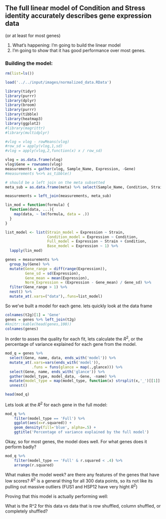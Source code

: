 ## The full linear model of Condition and Stress identity accurately describes gene expression data
(or at least for most genes)

1. What's happening: I'm going to build the linear model
2. I'm going to show that it has good performance over most genes. 

### Building the model:

```r
rm(list=ls())

load('../../input/images/normalized_data.RData')

library(tidyr)
library(purrr)
library(dplyr)
library(broom)
library(purrr)
library(tibble)
library(heatmap3)
library(ggplot2)
#library(magrittr)
#library(multidplyr)

#vlog = vlog - rowMeans(vlog)
#row_sd = apply(vlog,1,sd)
#vlog = apply(vlog,2,function(x) x / row_sd)

vlog = as.data.frame(vlog)
vlog$Gene = rownames(vlog)
measurements = gather(vlog, Sample_Name, Expression, -Gene)
#measurements %<>% as_tibble()

# should be a left join on the meta subsetted
meta_sub = as.data.frame(meta) %>% select(Sample_Name, Condition, Strain)

measurements = left_join(measurements, meta_sub)

lin_mod = function(formula) {
  function(data, ...){
    map(data, ~ lm(formula, data = .))
  }
}

list_model <- list(Strain_model = Expression ~ Strain,
                   Condition_model = Expression ~ Condition,
                   Full_model = Expression ~ Strain + Condition,
                   Base_model = Expression ~ 1) %>%
  lapply(lin_mod)

genes = measurements %>%
  group_by(Gene) %>%
  mutate(Gene_range = diff(range(Expression)),
         Gene_sd = sd(Expression),
         Gene_mean = mean(Expression),
         Norm_Expression = (Expression - Gene_mean) / Gene_sd) %>%
  filter(Gene_range > 1) %>%
  nest() %>%
  mutate_at(.vars=("data"),.funs=list_model)

```
So we've built a model for each gene. lets quickly look at the data frame 


```r
colnames(t2g)[1] = 'Gene'
genes = genes %>% left_join(t2g)
#knitr::kable(head(genes,100))
colnames(genes)
```

In order to asses the quality for each fit, lets calculate the $R^2$, or the percentage of variance explained for each gene from the model.

```r
mod_q = genes %>%
  select(Gene, name, data, ends_with('model')) %>%
  mutate_at(.vars=vars(ends_with('model')), 
            .funs = funs(glance = map(.,glance))) %>%
  select(Gene, name, ends_with('glance')) %>%
  gather(model_type, model_data, -Gene, -name) %>% 
  mutate(model_type = map(model_type, function(x) strsplit(x,'_')[[1]][1])) %>% 
  unnest()

head(mod_q)
```

Lets look at the $R^{2}$ for each gene in the full model:

```r
mod_q %>% 
    filter(model_type == 'Full') %>% 
    ggplot(aes(x=r.squared)) + 
    geom_density(fill='blue', alpha=.5) +
    ggtitle('Percentage of variance explained by the full model')
```
 
 Okay, so for most genes, the model does well. For what genes does it perform badly?
 
 
```r
mod_q %>% 
    filter(model_type == 'Full' & r.squared < .4) %>% 
    arrange(r.squared)
```
What makes the model week? are there any features of the genes that have low scores? $R^2$ is a general thing for all 300 data points, so its not like its pulling out massive outliers (FUS1 and HSP12 have very hight $R^2$)

Proving that this model is actually performing well:

What is the R^2 for this data vs data that is row shuffled, column shuffled, or completely shuffled?
